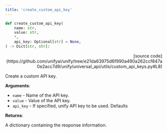 ```yaml
---
title: 'create_custom_api_key'
---
```


```python
def create_custom_api_key(
    name: str,
    value: str,
    *,
    api_key: Optional[str] = None,
) -> Dict[str, str]:
```

<p align="right">[source code](https://github.com/unifyai/unify/tree/e21da63975d6f990a490a262ccf847a0e2acc7d9/unify/universal_api/utils/custom_api_keys.py#L8)</p>

Create a custom API key.

**Arguments**:

- `name` - Name of the API key.
- `value` - Value of the API key.
- `api_key` - If specified, unify API key to be used. Defaults



**Returns**:

A dictionary containing the response information.